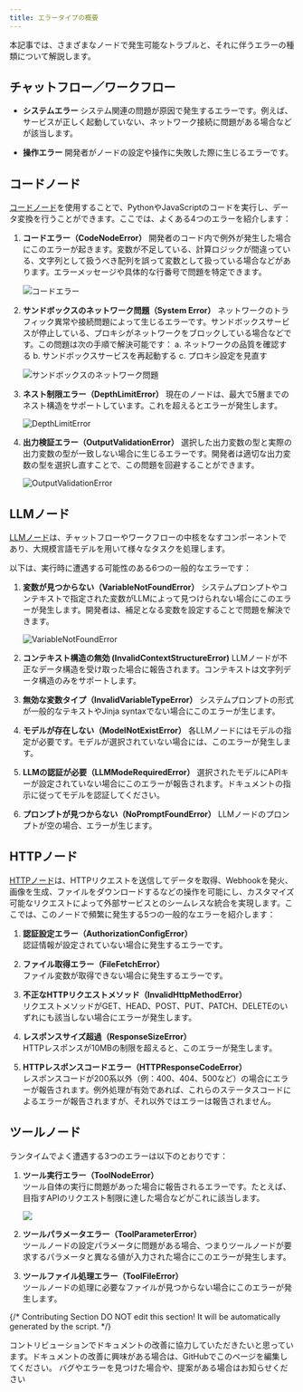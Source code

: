 ```yaml
---
title: エラータイプの概要
---
```



本記事では、さまざまなノードで発生可能なトラブルと、それに伴うエラーの種類について解説します。

## チャットフロー／ワークフロー

* **システムエラー**
  システム関連の問題が原因で発生するエラーです。例えば、サービスが正しく起動していない、ネットワーク接続に問題がある場合などが該当します。

* **操作エラー**
  開発者がノードの設定や操作に失敗した際に生じるエラーです。

## コードノード
[コードノード](/ja-jp/guides/workflow/nodes/code)を使用することで、PythonやJavaScriptのコードを実行し、データ変換を行うことができます。ここでは、よくある4つのエラーを紹介します：

1. **コードエラー（CodeNodeError）**
   開発者のコード内で例外が発生した場合にこのエラーが起きます。変数が不足している、計算ロジックが間違っている、文字列として扱うべき配列を誤って変数として扱っている場合などがあります。エラーメッセージや具体的な行番号で問題を特定できます。

   ![コードエラー](https://assets-docs.dify.ai/2024/12/c86b11af7f92368180ea1bac38d77083.png)

2. **サンドボックスのネットワーク問題（System Error）**
   ネットワークのトラフィック異常や接続問題によって生じるエラーです。サンドボックスサービスが停止している、プロキシがネットワークをブロックしている場合などです。この問題は次の手順で解決可能です：
   a. ネットワークの品質を確認する
   b. サンドボックスサービスを再起動する
   c. プロキシ設定を見直す

   ![サンドボックスのネットワーク問題](https://assets-docs.dify.ai/2024/12/d95007adf67c4f232e46ec455c348e2c.PNG)

3. **ネスト制限エラー（DepthLimitError）**
   現在のノードは、最大で5層までのネスト構造をサポートしています。これを超えるとエラーが発生します。

   ![DepthLimitError](https://assets-docs.dify.ai/2024/12/5649d52a6e80ddd4180b336266701f7b.png)

4. **出力検証エラー（OutputValidationError）**
   選択した出力変数の型と実際の出力変数の型が一致しない場合に生じるエラーです。開発者は適切な出力変数の型を選択し直すことで、この問題を回避することができます。

   ![OutputValidationError](https://assets-docs.dify.ai/2024/12/ab8cae01a590b037017dfe9ea4dbbb8b.png)

## LLMノード

[LLMノード](/ja-jp/guides/workflow/nodes/llm)は、チャットフローやワークフローの中核をなすコンポーネントであり、大規模言語モデルを用いて様々なタスクを処理します。

以下は、実行時に遭遇する可能性のある6つの一般的なエラーです：

1. **変数が見つからない（VariableNotFoundError）**
   システムプロンプトやコンテキストで指定された変数がLLMによって見つけられない場合にこのエラーが発生します。開発者は、補足となる変数を設定することで問題を解決できます。

   ![VariableNotFoundError](https://assets-docs.dify.ai/2024/12/f20c5fbde345144de6183374ab277662.png)

2. **コンテキスト構造の無効 (InvalidContextStructureError)**
   LLMノードが不正なデータ構造を受け取った場合に報告されます。コンテキストは文字列データ構造のみをサポートします。

3. **無効な変数タイプ（InvalidVariableTypeError）**
   システムプロンプトの形式が一般的なテキストやJinja syntaxでない場合にこのエラーが生じます。

4. **モデルが存在しない（ModelNotExistError）**
   各LLMノードにはモデルの指定が必要です。モデルが選択されていない場合には、このエラーが発生します。

5. **LLMの認証が必要（LLMModeRequiredError）**
   選択されたモデルにAPIキーが設定されていない場合にこのエラーが報告されます。ドキュメントの指示に従ってモデルを認証してください。

6. **プロンプトが見つからない（NoPromptFoundError）**
   LLMノードのプロンプトが空の場合、エラーが生じます。

## HTTPノード

[HTTPノード](/ja-jp/guides/workflow/nodes/http-request)は、HTTPリクエストを送信してデータを取得、Webhookを発火、画像を生成、ファイルをダウンロードするなどの操作を可能にし、カスタマイズ可能なリクエストによって外部サービスとのシームレスな統合を実現します。ここでは、このノードで頻繁に発生する5つの一般的なエラーを紹介します：

1. **認証設定エラー（AuthorizationConfigError）**  
   認証情報が設定されていない場合に発生するエラーです。

2. **ファイル取得エラー（FileFetchError）**  
   ファイル変数が取得できない場合に発生するエラーです。

3. **不正なHTTPリクエストメソッド（InvalidHttpMethodError）**  
   リクエストメソッドがGET、HEAD、POST、PUT、PATCH、DELETEのいずれにも該当しない場合にエラーが発生します。

4. **レスポンスサイズ超過（ResponseSizeError）**  
   HTTPレスポンスが10MBの制限を超えると、このエラーが発生します。

5. **HTTPレスポンスコードエラー（HTTPResponseCodeError）**  
   レスポンスコードが200系以外（例：400、404、500など）の場合にエラーが報告されます。例外処理が有効であれば、これらのステータスコードによるエラーが報告されますが、それ以外ではエラーは報告されません。

## ツールノード

ランタイムでよく遭遇する3つのエラーは以下のとおりです：

1. **ツール実行エラー（ToolNodeError）**  
   ツール自体の実行に問題があった場合に報告されるエラーです。たとえば、目指すAPIのリクエスト制限に達した場合などがこれに該当します。

   ![](https://assets-docs.dify.ai/2024/12/84af0831b7cb23e64159dfbba80e9b28.jpg)

2. **ツールパラメータエラー（ToolParameterError）**  
   ツールノードの設定パラメータに問題がある場合、つまりツールノードが要求するパラメータと異なる値が入力された場合にこのエラーが発生します。

3. **ツールファイル処理エラー（ToolFileError）**  
   ツールノードの処理に必要なファイルが見つからない場合にこのエラーが発生します。

{/*
Contributing Section
DO NOT edit this section!
It will be automatically generated by the script.
*/}

<CardGroup cols="2">
    <Card
        title="このページを編集する"
        icon="pen-to-square"
        href="https://github.com/langgenius/dify-docs-mintlify/edit/main/ja-jp/guides/workflow/error-handling/error-type.mdx"
    >
        コントリビューションでドキュメントの改善に協力していただきたいと思っています。ドキュメントの改善に興味がある場合は、GitHubでこのページを編集してください。
    </Card>
    <Card
        title="問題を報告する"
        icon="github"
        href="https://github.com/langgenius/dify-docs-mintlify/issues/new?title=ドキュメントの問題%3A%20-t&body=%23%23%20問題の説明%0A%3C%21--%20発見した問題について簡単に説明してください%20--%3E%0A%0A%23%23%20ページリンク%0Ahttps%3A%2F%2Fgithub.com%2Flanggenius%2Fdify-docs-mintlify%2Fblob%2Fmain%2Fja-jp/guides/workflow/error-handling%2Ferror-type.mdx%0A%0A%23%23%20提案される変更%0A%3C%21--%20特定の変更案がある場合は、ここで説明してください%20--%3E%0A%0A%3C%21--%20ドキュメントの品質向上にご協力いただきありがとうございます！%20--%3E"
    >
        バグやエラーを見つけた場合や、提案がある場合はお知らせください
    </Card>
</CardGroup>
